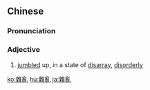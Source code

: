 {{also|杂乱}}
==Chinese==
{{zh-forms|s=杂乱}}

===Pronunciation===
{{zh-pron
|m=záluàn
|c=zaap6 lyun6
|mn=qz,xm,zz:cha̍p-loān
|cat=a
}}

===Adjective===
{{zh-adj}}
# [[jumbled]] up, in a state of [[disarray]], [[disorderly]]

[[ko:雜亂]]
[[hu:雜亂]]
[[ja:雜亂]]